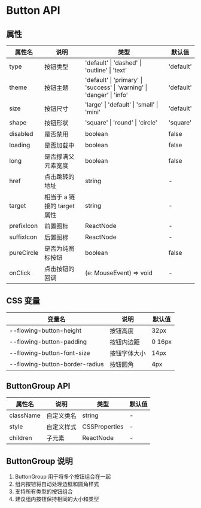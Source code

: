 
<Meta title="通用组件/Button/文档" />

# Button API

## 属性

<table className="min-w-full border-collapse">
  <thead>
    <tr>
      <th className="border p-2 bg-slate-50">属性名</th>
      <th className="border p-2 bg-slate-50">说明</th>
      <th className="border p-2 bg-slate-50">类型</th>
      <th className="border p-2 bg-slate-50">默认值</th>
    </tr>
  </thead>
  <tbody>
    <tr>
      <td className="border p-2">type</td>
      <td className="border p-2">按钮类型</td>
      <td className="border p-2 font-mono text-sm">
        'default' | 'dashed' | 'outline' | 'text'
      </td>
      <td className="border p-2 font-mono text-sm">'default'</td>
    </tr>
    <tr>
      <td className="border p-2">theme</td>
      <td className="border p-2">按钮主题</td>
      <td className="border p-2 font-mono text-sm">
        'default' | 'primary' | 'success' | 'warning' | 'danger' | 'info'
      </td>
      <td className="border p-2 font-mono text-sm">'default'</td>
    </tr>
    <tr>
      <td className="border p-2">size</td>
      <td className="border p-2">按钮尺寸</td>
      <td className="border p-2 font-mono text-sm">
        'large' | 'default' | 'small' | 'mini'
      </td>
      <td className="border p-2 font-mono text-sm">'default'</td>
    </tr>
    <tr>
      <td className="border p-2">shape</td>
      <td className="border p-2">按钮形状</td>
      <td className="border p-2 font-mono text-sm">
        'square' | 'round' | 'circle'
      </td>
      <td className="border p-2 font-mono text-sm">'square'</td>
    </tr>
    <tr>
      <td className="border p-2">disabled</td>
      <td className="border p-2">是否禁用</td>
      <td className="border p-2 font-mono text-sm">boolean</td>
      <td className="border p-2 font-mono text-sm">false</td>
    </tr>
    <tr>
      <td className="border p-2">loading</td>
      <td className="border p-2">是否加载中</td>
      <td className="border p-2 font-mono text-sm">boolean</td>
      <td className="border p-2 font-mono text-sm">false</td>
    </tr>
    <tr>
      <td className="border p-2">long</td>
      <td className="border p-2">是否撑满父元素宽度</td>
      <td className="border p-2 font-mono text-sm">boolean</td>
      <td className="border p-2 font-mono text-sm">false</td>
    </tr>
    <tr>
      <td className="border p-2">href</td>
      <td className="border p-2">点击跳转的地址</td>
      <td className="border p-2 font-mono text-sm">string</td>
      <td className="border p-2">-</td>
    </tr>
    <tr>
      <td className="border p-2">target</td>
      <td className="border p-2">相当于 a 链接的 target 属性</td>
      <td className="border p-2 font-mono text-sm">string</td>
      <td className="border p-2">-</td>
    </tr>
    <tr>
      <td className="border p-2">prefixIcon</td>
      <td className="border p-2">前置图标</td>
      <td className="border p-2 font-mono text-sm">ReactNode</td>
      <td className="border p-2">-</td>
    </tr>
    <tr>
      <td className="border p-2">suffixIcon</td>
      <td className="border p-2">后置图标</td>
      <td className="border p-2 font-mono text-sm">ReactNode</td>
      <td className="border p-2">-</td>
    </tr>
    <tr>
      <td className="border p-2">pureCircle</td>
      <td className="border p-2">是否为纯图标按钮</td>
      <td className="border p-2 font-mono text-sm">boolean</td>
      <td className="border p-2 font-mono text-sm">false</td>
    </tr>
    <tr>
      <td className="border p-2">onClick</td>
      <td className="border p-2">点击按钮的回调</td>
      <td className="border p-2 font-mono text-sm">(e: MouseEvent) => void</td>
      <td className="border p-2">-</td>
    </tr>
  </tbody>
</table>

## CSS 变量

<table className="min-w-full border-collapse">
  <thead>
    <tr>
      <th className="border p-2 bg-slate-50">变量名</th>
      <th className="border p-2 bg-slate-50">说明</th>
      <th className="border p-2 bg-slate-50">默认值</th>
    </tr>
  </thead>
  <tbody>
    <tr>
      <td className="border p-2 font-mono text-sm">--flowing-button-height</td>
      <td className="border p-2">按钮高度</td>
      <td className="border p-2 font-mono text-sm">32px</td>
    </tr>
    <tr>
      <td className="border p-2 font-mono text-sm">--flowing-button-padding</td>
      <td className="border p-2">按钮内边距</td>
      <td className="border p-2 font-mono text-sm">0 16px</td>
    </tr>
    <tr>
      <td className="border p-2 font-mono text-sm">
        --flowing-button-font-size
      </td>
      <td className="border p-2">按钮字体大小</td>
      <td className="border p-2 font-mono text-sm">14px</td>
    </tr>
    <tr>
      <td className="border p-2 font-mono text-sm">
        --flowing-button-border-radius
      </td>
      <td className="border p-2">按钮圆角</td>
      <td className="border p-2 font-mono text-sm">4px</td>
    </tr>
  </tbody>
</table>

## ButtonGroup API

<table className="min-w-full border-collapse">
  <thead>
    <tr>
      <th className="border p-2 bg-slate-50">属性名</th>
      <th className="border p-2 bg-slate-50">说明</th>
      <th className="border p-2 bg-slate-50">类型</th>
      <th className="border p-2 bg-slate-50">默认值</th>
    </tr>
  </thead>
  <tbody>
    <tr>
      <td className="border p-2">className</td>
      <td className="border p-2">自定义类名</td>
      <td className="border p-2 font-mono text-sm">string</td>
      <td className="border p-2">-</td>
    </tr>
    <tr>
      <td className="border p-2">style</td>
      <td className="border p-2">自定义样式</td>
      <td className="border p-2 font-mono text-sm">CSSProperties</td>
      <td className="border p-2">-</td>
    </tr>
    <tr>
      <td className="border p-2">children</td>
      <td className="border p-2">子元素</td>
      <td className="border p-2 font-mono text-sm">ReactNode</td>
      <td className="border p-2">-</td>
    </tr>
  </tbody>
</table>

## ButtonGroup 说明

1. ButtonGroup 用于将多个按钮组合在一起
2. 组内按钮将自动处理边框和圆角样式
3. 支持所有类型的按钮组合
4. 建议组内按钮保持相同的大小和类型
